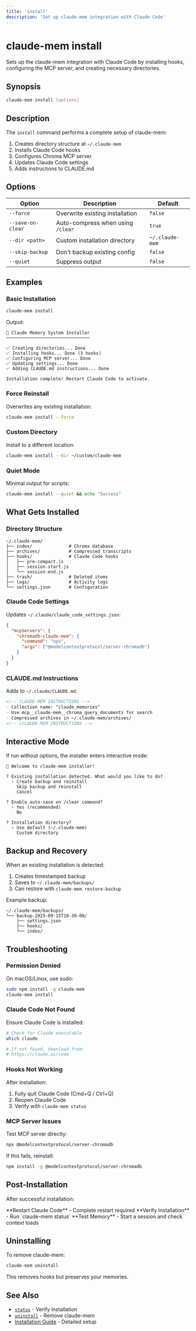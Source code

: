 ```yaml
---
title: 'install'
description: 'Set up claude-mem integration with Claude Code'
---
```


# claude-mem install

Sets up the claude-mem integration with Claude Code by installing hooks, configuring the MCP server, and creating necessary directories.

## Synopsis

```bash
claude-mem install [options]
```

## Description

The `install` command performs a complete setup of claude-mem:

1. Creates directory structure at `~/.claude-mem`
2. Installs Claude Code hooks
3. Configures Chroma MCP server
4. Updates Claude Code settings
5. Adds instructions to CLAUDE.md

## Options

| Option | Description | Default |
|--------|-------------|---------|
| `--force` | Overwrite existing installation | `false` |
| `--save-on-clear` | Auto-compress when using `/clear` | `true` |
| `--dir <path>` | Custom installation directory | `~/.claude-mem` |
| `--skip-backup` | Don't backup existing config | `false` |
| `--quiet` | Suppress output | `false` |

## Examples

### Basic Installation

```bash
claude-mem install
```

Output:
```
🧠 Claude Memory System Installer
────────────────────────────────

✅ Creating directories... Done
✅ Installing hooks... Done (3 hooks)
✅ Configuring MCP server... Done
✅ Updating settings... Done
✅ Adding CLAUDE.md instructions... Done

Installation complete! Restart Claude Code to activate.
```

### Force Reinstall

Overwrites any existing installation:

```bash
claude-mem install --force
```

### Custom Directory

Install to a different location:

```bash
claude-mem install --dir ~/custom/claude-mem
```

### Quiet Mode

Minimal output for scripts:

```bash
claude-mem install --quiet && echo "Success"
```

## What Gets Installed

### Directory Structure

```
~/.claude-mem/
├── index/              # Chroma database
├── archives/           # Compressed transcripts
├── hooks/              # Claude Code hooks
│   ├── pre-compact.js
│   ├── session-start.js
│   └── session-end.js
├── trash/              # Deleted items
├── logs/               # Activity logs
└── settings.json       # Configuration
```

### Claude Code Settings

Updates `~/.claude/claude_code_settings.json`:

```json
{
  "mcpServers": {
    "chromadb-claude-mem": {
      "command": "npx",
      "args": ["@modelcontextprotocol/server-chromadb"]
    }
  }
}
```

### CLAUDE.md Instructions

Adds to `~/.claude/CLAUDE.md`:

```markdown
<!-- CLAUDE-MEM INSTRUCTIONS -->
- Collection name: "claude_memories"
- Use mcp__claude-mem__chroma_query_documents for search
- Compressed archives in ~/.claude-mem/archives/
<!-- /CLAUDE-MEM INSTRUCTIONS -->
```

## Interactive Mode

If run without options, the installer enters interactive mode:

```
🧠 Welcome to claude-mem installer!

? Existing installation detected. What would you like to do?
  › Create backup and reinstall
    Skip backup and reinstall
    Cancel

? Enable auto-save on /clear command?
  › Yes (recommended)
    No

? Installation directory?
  › Use default (~/.claude-mem)
    Custom directory
```

## Backup and Recovery

When an existing installation is detected:

1. Creates timestamped backup
2. Saves to `~/.claude-mem/backups/`
3. Can restore with `claude-mem restore-backup`

Example backup:
```
~/.claude-mem/backups/
└── backup-2025-09-15T10-30-00/
    ├── settings.json
    ├── hooks/
    └── index/
```

## Troubleshooting

### Permission Denied

On macOS/Linux, use sudo:
```bash
sudo npm install -g claude-mem
claude-mem install
```

### Claude Code Not Found

Ensure Claude Code is installed:
```bash
# Check for Claude executable
which claude

# If not found, download from:
# https://claude.ai/code
```

### Hooks Not Working

After installation:
1. Fully quit Claude Code (Cmd+Q / Ctrl+Q)
2. Reopen Claude Code
3. Verify with `claude-mem status`

### MCP Server Issues

Test MCP server directly:
```bash
npx @modelcontextprotocol/server-chromadb
```

If this fails, reinstall:
```bash
npm install -g @modelcontextprotocol/server-chromadb
```

## Post-Installation

After successful installation:

<Steps>
  <Step>
    **Restart Claude Code** - Complete restart required
  </Step>
  <Step>
    **Verify Installation** - Run `claude-mem status`
  </Step>
  <Step>
    **Test Memory** - Start a session and check context loads
  </Step>
</Steps>

## Uninstalling

To remove claude-mem:

```bash
claude-mem uninstall
```

This removes hooks but preserves your memories.

## See Also

- [`status`](/cli/status) - Verify installation
- [`uninstall`](/cli/uninstall) - Remove claude-mem
- [Installation Guide](/installation) - Detailed setup
